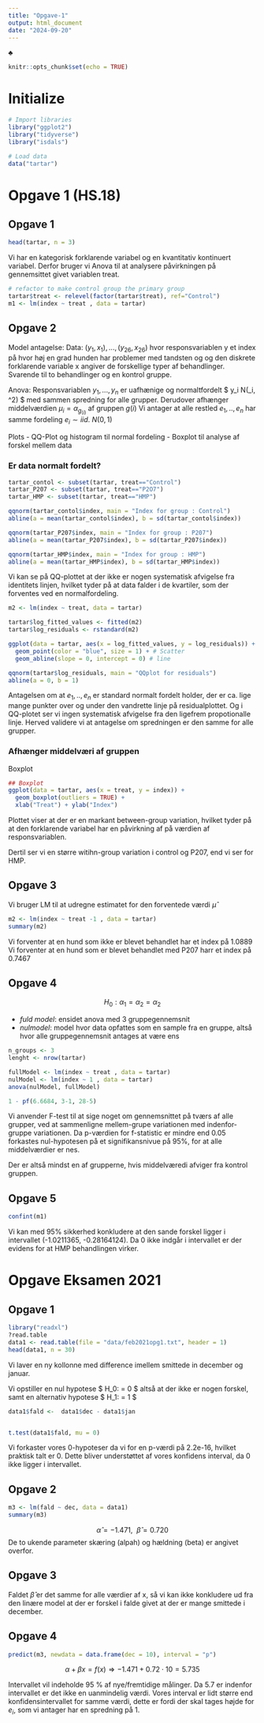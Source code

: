 ```yaml
---
title: "Opgave-1"
output: html_document
date: "2024-09-20"
---
```


♣

```r
knitr::opts_chunk$set(echo = TRUE)
```

# Initialize
```r
# Import libraries
library("ggplot2")
library("tidyverse")
library("isdals")

# Load data
data("tartar")

```

# Opgave 1 (HS.18)
## Opgave 1
```r
head(tartar, n = 3)
```

Vi har en kategorisk forklarende variabel og en kvantitativ kontinuert variabel. Derfor bruger vi Anova til at analysere påvirkningen på gennemsittet givet variablen treat.

```r
# refactor to make control group the primary group 
tartar$treat <- relevel(factor(tartar$treat), ref="Control")
m1 <- lm(index ~ treat , data = tartar)
```


## Opgave 2
Model antagelse:
Data:
$(y_1, x_1) , ..., (y_26, x_26)$ hvor responsvariablen y et index på hvor høj en grad hunden har problemer med tandsten og og den diskrete forklarende variable x angiver de forskellige typer af behandlinger. Svarende til to behandlinger og en kontrol gruppe.

Anova:
Responsvariablen $y_1 , ..., y_n$ er uafhænige og normaltfordelt $ y_i \sim N(\mu_i, \sigma^2) $ med sammen spredning for alle grupper. 
Derudover afhænger middelværdien $\mu_i = \alpha_{g_{(i)}}$  af gruppen $g(i)$
Vi antager at alle restled $e_1 ,.., e_n$ har samme fordeling $e_i \sim iid. \: N(0, 1)$ 

Plots
 - QQ-Plot og histogram til normal fordeling
 - Boxplot til analyse af forskel mellem data

### Er data normalt fordelt?
```r
tartar_contol <- subset(tartar, treat=="Control")
tartar_P207 <- subset(tartar, treat=="P2O7")
tartar_HMP <- subset(tartar, treat=="HMP")

qqnorm(tartar_contol$index, main = "Index for group : Control")
abline(a = mean(tartar_contol$index), b = sd(tartar_contol$index))
```
```r
qqnorm(tartar_P207$index, main = "Index for group : P207")
abline(a = mean(tartar_P207$index), b = sd(tartar_P207$index))
```

```r
qqnorm(tartar_HMP$index, main = "Index for group : HMP")
abline(a = mean(tartar_HMP$index), b = sd(tartar_HMP$index))
```


Vi kan se på QQ-plottet at der ikke er nogen systematisk afvigelse fra identitets linjen, hvilket tyder på at data falder i de kvartiler, som der forventes ved en normalfordeling. 


```r
m2 <- lm(index ~ treat, data = tartar)

tartar$log_fitted_values <- fitted(m2)
tartar$log_residuals <- rstandard(m2)

ggplot(data = tartar, aes(x = log_fitted_values, y = log_residuals)) + 
  geom_point(color = "blue", size = 1) + # Scatter
  geom_abline(slope = 0, intercept = 0) # line


```
```r
qqnorm(tartar$log_residuals, main = "QQplot for residuals")
abline(a = 0, b = 1)
```


Antagelsen om at $e_1 ,.., e_n$ er standard normalt fordelt holder, der er ca. lige mange punkter over og under den vandrette linje på residualplottet. Og i QQ-plotet ser vi ingen systematisk afvigelse fra den ligefrem propotionalle linje. Herved validere vi at antagelse om spredningen er den samme for alle grupper.


### Afhænger middelværi af gruppen
Boxplot
```r
## Boxplot
ggplot(data = tartar, aes(x = treat, y = index)) +
  geom_boxplot(outliers = TRUE) + 
  xlab("Treat") + ylab("Index")

```
Plottet viser at der er en markant between-group variation, hvilket tyder på at den forklarende variabel har en påvirkning af på værdien af responsvariablen. 

Dertil ser vi en større witihn-group variation i control og P207, end vi ser for HMP. 

## Opgave 3
Vi bruger LM til at udregne estimatet for den forventede værdi $\hat{\mu}$
```r
m2 <- lm(index ~ treat -1 , data = tartar)
summary(m2)
```
Vi forventer at en hund som ikke er blevet behandlet har et index på 1.0889
Vi forventer at en hund som er blevet behandlet med P207 harr et index på 0.7467

## Opgave 4
$$ H_0 : \alpha_1 = \alpha_2 = \alpha_2 $$

* *fuld model*: ensidet anova med 3 gruppegennemsnit
* *nulmodel*: model hvor data opfattes som en sample fra en gruppe, altså hvor alle gruppegennemsnit antages at være ens

```r
n_groups <- 3
lenght <- nrow(tartar)
```


```r
fullModel <- lm(index ~ treat , data = tartar)
nulModel <- lm(index ~ 1 , data = tartar)
anova(nulModel, fullModel)

1 - pf(6.6684, 3-1, 28-5)

```
Vi anvender F-test til at sige noget om gennemsnittet på tværs af alle grupper, ved at sammenligne mellem-grupe variationen med indenfor-gruppe variationen. Da  p-værdien for f-statistic er mindre end 0.05 forkastes nul-hypotesen på et signifikansnivue på 95%, for at alle middelværdier er nes.

Der er altså mindst en af grupperne, hvis middelværedi afviger fra kontrol gruppen.

## Opgave 5
```r
confint(m1)
```
Vi kan med 95% sikkerhed konkludere at den sande forskel ligger i intervallet (-1.0211365, -0.28164124). Da 0 ikke indgår i intervallet er der evidens for at HMP behandlingen virker. 

# Opgave Eksamen 2021
## Opgave 1

```r
library("readxl")
?read.table
data1 <- read.table(file = "data/feb2021opg1.txt", header = 1)
head(data1, n = 30)
```
Vi laver en ny kollonne med difference imellem smittede in december og januar.

Vi opstiller en nul hypotese $ H_0: \alpha = 0 $ altså at der ikke er nogen forskel, samt en alternativ hypotese $ H_1: \alpha = 1 $ 


```r
data1$fald <-  data1$dec - data1$jan


t.test(data1$fald, mu = 0)
```
Vi forkaster vores 0-hypoteser da vi for en p-værdi på 2.2e-16, hvilket praktisk talt er 0. Dette bliver understøttet af vores konfidens interval, da 0 ikke ligger i intervallet. 

## Opgave 2

```r
m3 <- lm(fald ~ dec, data = data1)
summary(m3)
```
$$ \hat{\alpha} = -1.471, \: \: \hat{\beta} = 0.720 $$
De to ukende parameter skæring (alpah) og hældning (beta) er angivet overfor.

## Opgave 3
Faldet $\hat{\beta}$ er det samme for alle værdier af x, så vi kan ikke konkludere ud fra den linære model at der er forskel i falde givet at der er mange smittede i december.  



## Opgave 4
```r
predict(m3, newdata = data.frame(dec = 10), interval = "p")
```
$$  \alpha + \beta x = f(x) \Rightarrow  -1.471 + 0.72 \cdot 10 = 5.735 $$ 

Intervallet vil indeholde 95 % af nye/fremtidige målinger. Da 5.7 er indenfor intervallet er det ikke en uanmindelig værdi.
Vores interval er lidt større end konfidensintervallet for samme værdi, dette er fordi der skal tages højde for $e_i$, som  vi antager har en spredning på 1.




